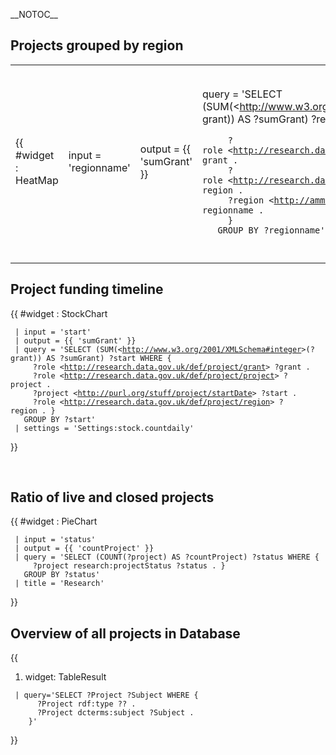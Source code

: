 __NOTOC__

== Projects grouped by region ==

{| style="width: 100%"
|-
| style="width: 20%" |
{{ #widget : HeatMap
  | input = 'regionname'
  | output = {{ 'sumGrant' }}
  | query = 'SELECT (SUM(<http://www.w3.org/2001/XMLSchema#integer>(?grant)) AS ?sumGrant) ?regionname WHERE {
      ?role <http://research.data.gov.uk/def/project/grant> ?grant .
      ?role <http://research.data.gov.uk/def/project/region> ?region . 
      ?region <http://ammap.com/region/name> ?regionname .
      }
    GROUP BY ?regionname'
  | map = 'united_kingdom_regions'
}}
|
{{ #widget : BarChart
  | input = 'region'
  | output = {{ 'sumGrant' }}
  | query = 'SELECT (SUM(<http://www.w3.org/2001/XMLSchema#integer>(?grant)) AS ?sumGrant) ?region WHERE {
      ?role <http://research.data.gov.uk/def/project/grant> ?grant .
      ?role <http://research.data.gov.uk/def/project/region> ?region . 
      ?region <http://ammap.com/region/name> ?regionname .
      }
    GROUP BY ?region'
}}

|-
|}

== Project funding timeline ==
{{ #widget : StockChart
  | input = 'start'
  | output = {{ 'sumGrant' }}
  | query = 'SELECT (SUM(<http://www.w3.org/2001/XMLSchema#integer>(?grant)) AS ?sumGrant) ?start WHERE {
      ?role <http://research.data.gov.uk/def/project/grant> ?grant . 
      ?role <http://research.data.gov.uk/def/project/project> ?project . 
      ?project <http://purl.org/stuff/project/startDate> ?start . 
      ?role <http://research.data.gov.uk/def/project/region> ?region . }
    GROUP BY ?start'
  | settings = 'Settings:stock.countdaily'
}}



<br/>

== Ratio of live and closed projects ==

{{ #widget : PieChart
  | input = 'status'
  | output = {{ 'countProject' }}
  | query = 'SELECT (COUNT(?project) AS ?countProject) ?status WHERE {
      ?project research:projectStatus ?status . }
    GROUP BY ?status'
  | title = 'Research'
}}

== Overview of all projects in Database ==

{{
#widget: TableResult
  | query='SELECT ?Project ?Subject WHERE {
       ?Project rdf:type ?? .
       ?Project dcterms:subject ?Subject .
     }' 
}}

